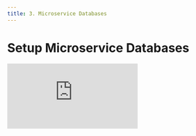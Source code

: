 ```yaml
---
title: 3. Microservice Databases
---
```


# Setup Microservice Databases

<div
  style={{
    position: 'relative',
    paddingBottom: '64.63195691202873%',
    marginBottom: '20px',
    height: 0
  }}
>
  <iframe
    src="https://www.loom.com/embed/887d917e881a4c14a9abd12e052faf0a"
    frameborder="0"
    allowFullScreen="true"
    webkitallowfullscreen="true"
    mozallowfullscreen="true"
    style={{
      position: 'absolute',
      top: 0,
      left: 0,
      width: '100%',
      height: '100%'
    }}
  />
</div>

Microservices typically make use of a variety of database stores. The following command will create the required databases, migrate them to the latest state, and fill them with relevant data.

```shell
nx run-many --target=prisma-generate --parallel=1
```

Once that has completed, run:

```shell
nx run-many --target=data-import
```

(Note: When running data-import, it is recommended that you run it from the main branch.
This typically takes about 12 minutes.)

Once that has completed, run:

```shell
nx run-many --target=prisma-migrate
```

```shell
nx run-many --target=prisma-seed
```

### Update databases

When you need to bring your development databases up to date, use the following script.
You might need to do this after doing a "git pull" that has fetched some database changes.
You may also need to do this when switching branches.

```shell
#!/bin/sh
nx run-many -t prisma-generate && nx run-many -t prisma-migrate && nx run-many -t prisma-seed
```

### Hard database reset

When you need to do a hard database reset, i.e. fully recreate all the development databases, you can use the following script. It takes about 15 minutes to run.

```shell
#!/bin/sh
nx run-many -t prisma-reset
nx run-many -t prisma-generate --parallel=1
nx run-many -t data-import
nx run-many -t prisma-migrate
nx run-many -t prisma-seed
```

## Common Issues

### prisma-generate failing

If prisma-generate is failing, try running:

```shell
nx run-many --target=prisma-reset
```

#### command failed because of mmdc

If prisma generate fails with a error message similar to the one below:

```shell
Command failed: "/workspaces/core/node_modules/-bin/mmdc" -i "/tmp/prisma-erd-q0 cpUx/prisma.mmd" -0 "/workspaces/core/apis/api-journeys/db/ERD.svg" -c"/tmp/pri
sma-erd-qOcpUx/config-json" -p"/tmp/prisma-erd-qOcpUx/puppeteerConfig-json"
```

It is related to [prisma-erd-generator](https://www.npmjs.com/package/prisma-erd-generator) attempting to run. Under the hood, it uses puppeteer and chromium to execute. The error this command is experiencing could be related to chromium not being installed, installed incorrectly, or not having the proper permissions to execute.

Here are some steps you can follow to resolve the issue:

- run `sudo apt-get -y install chromium`
- On Mac update Docker Desktop to at least 4.28.0
- rebuild your container using latest main

